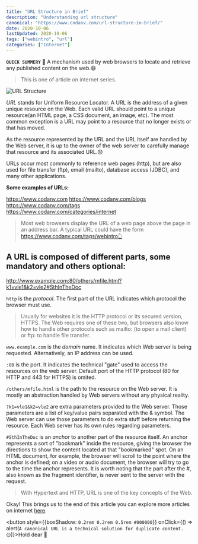 ```yaml
---
title: "URL Structure in Brief"
description: "Understanding url structure"
canonical: "https://www.codanv.com/url-structure-in-brief/"
date: 2020-10-06
lastUpdated: 2020-10-06
tags: ["webintro", "url"]
categories: ["Internet"]
---
```


**`QUICK SUMMERY`** 🔹 A mechanism used by web browsers to locate and retrieve  any published content on the web.😄 

> This is one of article on internet series.

![URL Structure](./url_structure.jpg)

*URL* stands for Uniform Resource Locator. A URL is the address of a given unique resource on the Web. Each valid URL should point to a unique resource(an HTML page, a CSS document, an image, etc). The most common exception is a URL may point to a resource that no longer exists or that has moved. 

As the resource represented by the URL and the URL itself are handled by the Web server, it is up to the owner of the web server to carefully manage that resource and its associated URL.😟

URLs occur most commonly to reference web pages (http), but are also used for file transfer (ftp), email (mailto), database access (JDBC), and many other applications.

**Some examples of URLs:**

https://www.codanv.com 
https://www.codanv.com/blogs <br />
https://www.codanv.com/tags <br />
https://www.codanv.com/categories/internet 

> Most web browsers display the URL of a web page above the page in an address bar. A typical URL could have the form https://www.codanv.com/tags/webintro👆  

## A URL is composed of different parts, some mandatory and others optional:

http://www.example.com:80/others/mfile.html?k1=vle1&k2=vle2#SthInTheDoc


`http` is the *protocol*. The first part of the URL indicates which protocol the browser must use. 

> Usually for websites it is the HTTP protocol or its secured version, HTTPS. The Web requires one of these two, but browsers also know how to handle other protocols such as mailto: (to open a mail client) or ftp: to handle file transfer.

`www.example.com` is the *domain* name. It indicates which Web server is being requested. Alternatively, an IP address can be used.

`:80` is the port. It indicates the technical "gate" used to access the resources on the web server. Default port of the HTTP protocol (80 for HTTP and 443 for HTTPS) is omited.

`/others/mfile.html` is the path to the resource on the Web server. It is mostly an abstraction handled by Web servers without any physical reality.

`?k1=vle1&k2=vle2` are extra parameters provided to the Web server. Those parameters are a list of key/value pairs separated with the & symbol. The Web server can use those parameters to do extra stuff before returning the resource. Each Web server has its own rules regarding parameters.

`#SthInTheDoc` is an *anchor* to another part of the resource itself. An anchor represents a sort of "bookmark" inside the resource, giving the browser the directions to show the content located at that "bookmarked" spot. On an HTML document, for example, the browser will scroll to the point where the anchor is defined; on a video or audio document, the browser will try to go to the time the anchor represents. It is worth noting that the part after the #, also known as the fragment identifier, is never sent to the server with the request.

> With Hypertext and HTTP, URL is one of the key concepts of the Web. 

Okay! This brings us to the end of this article you can explore more articles on internet [here](/categories/internet).

<button style={{boxShadow: `0.2rem 0.2rem 0.5rem #000000`}} onClick={() => alert(`A canonical URL is a technical solution for duplicate content. 😊`)}>Hold dear 💜</button>
 